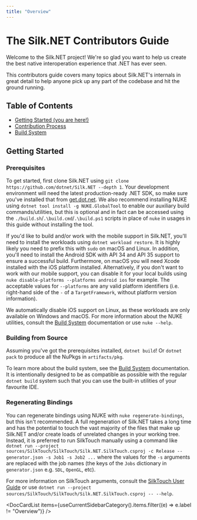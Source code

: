 ```yaml
---
title: "Overview"
---
```



# The Silk.NET Contributors Guide

Welcome to the Silk.NET project! We're so glad you want to help us create the best native interoperation experience that
.NET has ever seen.

This contributors guide covers many topics about Silk.NET's internals in great detail to help anyone pick up any part of
the codebase and hit the ground running.

## Table of Contents

- [Getting Started (you are here!)](#getting-started)
- [Contribution Process](../CONTRIBUTING.md)
- [Build System](build-system.md)

## Getting Started

### Prerequisites

To get started, first clone Silk.NET using `git clone https://github.com/dotnet/Silk.NET --depth 1`. Your development
environment will need the latest production-ready .NET SDK, so make sure you've installed that from
[get.dot.net](https://get.dot.net). We also recommend installing NUKE using `dotnet tool install -g NUKE.GlobalTool` to
enable our auxiliary build commands/utilities, but this is optional and in fact can be accessed using the
`./build.sh`/`.\build.cmd`/`.\build.ps1` scripts in place of `nuke` in usages in this guide without installing the tool.

If you'd like to build and/or work with the mobile support in Silk.NET, you'll need to install the workloads using
`dotnet workload restore`. It is highly likely you need to prefix this with `sudo` on macOS and Linux. In addition,
you'll need to install the Android SDK with API 34 and API 35 support to ensure a successful build. Furthermore, on
macOS you will need Xcode installed with the iOS platform installed. Alternatively, if you don't want to work with our
mobile support, you can disable it for your local builds using `nuke disable-platforms --platforms android ios` for
example. The acceptable values for `--platforms` are any valid platform identifiers (i.e. right-hand side of the `-` of
a `TargetFramework`, without platform version information).

We automatically disable iOS support on Linux, as these workloads are only available on Windows and macOS. For more
information about the NUKE utilities, consult the [Build System](build-system.md) documentation or use `nuke --help`.

### Building from Source

Assuming you've got the prerequisites installed, `dotnet build`! Or `dotnet pack` to produce all the NuPkgs in
`artifacts/pkg`.

To learn more about the build system, see the [Build System](build-system.md) documentation. It is intentionally
designed to be as compatible as possible with the regular `dotnet build` system such that you can use the built-in
utilities of your favourite IDE.

### Regenerating Bindings

You can regenerate bindings using NUKE with `nuke regenerate-bindings`, but this isn't recommended. A full regeneration
of Silk.NET takes a long time and has the potential to touch the vast majority of the files that make up Silk.NET and/or
create loads of unrelated changes in your working tree. Instead, it is preferred to run SilkTouch manually using a
command like
`dotnet run --project sources/SilkTouch/SilkTouch/Silk.NET.SilkTouch.csproj -c Release -- generator.json -s Job1 -s Job2 ...`
where the values for the `-s` arguments are replaced with the job names (the keys of the `Jobs` dictionary in
`generator.json` e.g. `SDL`, `OpenGL`, etc).

For more information on SilkTouch arguments, consult the [SilkTouch User Guide](../silktouch) or use
`dotnet run --project sources/SilkTouch/SilkTouch/Silk.NET.SilkTouch.csproj -- --help`.

<DocCardList items={useCurrentSidebarCategory().items.filter((e) => e.label != "Overview")} />
